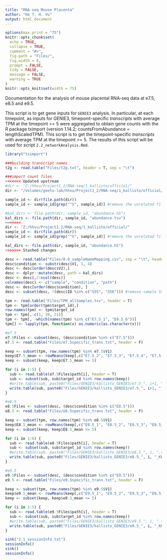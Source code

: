 ```yaml
---
title: "RNA-seq Mouse Placenta"
author: "Ha T. H. Vu"
output: html_document
---
```

  
```r
options(max.print = "75")
knitr::opts_chunk$set(
  echo = TRUE,
  collapse = TRUE,
  comment = "#>",
  fig.path = "Files/",
  fig.width = 8,
  prompt = FALSE,
  tidy = FALSE,
  message = FALSE,
  warning = TRUE
)
knitr::opts_knit$set(width = 75)
```

Documentation for the analysis of mouse placental RNA-seq data at e7.5, e8.5 and e9.5.

This script is to get gene inputs for `GENIE3` analysis. In particular, at each timepoint, as inputs for GENIE3, timepoint-specific *transcripts* with average TPM at the timepoint >= 5 were aggregated to obtain gene counts with the R package tximport (version 1.14.2; countsFromAbundance = lengthScaledTPM). This script is to get the timepoint-specific *transcripts* with average TPM at the timepoint >= 5. The results of this script will be used for script `2.2_networkAnalysis.Rmd`.

```r
library("tximport")

###building transcript names
t2g <- read.table("Files/t2g.txt", header = T, sep = "\t")

###import count files
<<<<<<< Updated upstream
#dir <- "Z:/hhvu/Project1_2/RNA-seq/1_kallisto/official/"
dir <- "/Volumes/geetu-lab/hhvu/Project1_2/RNA-seq/1_kallisto/official/"

sample_id <- dir(file.path(dir))
sample_id <- sample_id[grep("^S", sample_id)] #remove the unrelated file if there is

#kal_dirs <- file.path(dir, sample_id, "abundance.h5")
kal_dirs <- file.path(dir, sample_id, "abundance.tsv")
=======
dir <- "Z:/hhvu/Project1_2/RNA-seq/1_kallisto/official/"
sample_id <- dir(file.path(dir))
sample_id <- sample_id[grep("^S", sample_id)] #remove the unrelated file if there is

kal_dirs <- file.path(dir, sample_id, "abundance.h5")
>>>>>>> Stashed changes

desc <- read.table("Files/0.0_sampleNameMapping.csv", sep = "\t", header = F)
desc$condition <- substr(desc$V1, 1, 4)
desc <- desc[order(desc$V2),]
desc <- dplyr::mutate(desc, path = kal_dirs)
desc <- desc[,2:ncol(desc)]
colnames(desc) <- c("sample", "condition", "path")
desc <- desc[order(desc$condition), ]
desc <- subset(desc, !(desc$ID %in% c("S55", "S56"))) #remove sample S55, S56 outlier

tpm <- read.table("Files/TPM_allSamples.tsv", header = T)
tpm <- tpm[order(tpm$target_id),]
row.names(tpm) <- tpm$target_id
tpm <- tpm[,-c(1, 20, 21)]
tpm <- tpm[, -which(names(tpm) %in% c("E7.5_1", "E9.5_6"))]
tpm[] <- lapply(tpm, function(x) as.numeric(as.character(x)))

#e7.5
e7.5Files <- subset(desc, (desc$condition %in% c("E7.5")))
e7.5 <- read.table("Files/e7.5specific_trans.txt", header = F)

keep <- subset(tpm, row.names(tpm) %in% e7.5$V1)
keep$E7.5_mean <- rowMeans(keep[,c("E7.5_2", "E7.5_3", "E7.5_4", "E7.5_5", "E7.5_6")])
keep <- subset(keep, keep$E7.5_mean >= 5)

for (i in 1:5) {
  sub <- read.table(e7.5Files$path[i], header = T)
  sub <- subset(sub, sub$target_id %in% row.names(keep))
  #write.table(sub, paste0("Files/GENIE3/kallisto_GENIE3/e7.5_", i+1, ".tsv"), row.names = F, quote = F, sep = '\t')
  write.table(sub, paste0("Files/GENIE3/kallisto_GENIE3/e7.5_", i+1, "_KK.tsv"), row.names = F, quote = F, sep = '\t')
}

#e8.5
e8.5Files <- subset(desc, (desc$condition %in% c("E8.5")))
e8.5 <- read.table("Files/e8.5specific_trans.txt", header = F)

keep <- subset(tpm, row.names(tpm) %in% e8.5$V1)
keep$E8.5_mean <- rowMeans(keep[,c("E8.5_1", "E8.5_2", "E8.5_3", "E8.5_4", "E8.5_5", "E8.5_6")])
keep <- subset(keep, keep$E8.5_mean >= 5)

for (i in 1:6) {
  sub <- read.table(e8.5Files$path[i], header = T)
  sub <- subset(sub, sub$target_id %in% row.names(keep))
  #write.table(sub, paste0("Files/GENIE3/kallisto_GENIE3/e8.5_", i, ".tsv"), row.names = F, quote = F, sep = '\t')
  write.table(sub, paste0("Files/GENIE3/kallisto_GENIE3/e8.5_", i, "_KK.tsv"), row.names = F, quote = F, sep = '\t')
}

#e9.5
e9.5Files <- subset(desc, (desc$condition %in% c("E9.5")))
e9.5 <- read.table("Files/e9.5specific_trans.txt", header = F)

keep <- subset(tpm, row.names(tpm) %in% e9.5$V1)
keep$e9.5_mean <- rowMeans(keep[,c("E9.5_1", "E9.5_2", "E9.5_3", "E9.5_4", "E9.5_5")])
keep <- subset(keep, keep$e9.5_mean >= 5)

for (i in 1:5) {
  sub <- read.table(e9.5Files$path[i], header = T)
  sub <- subset(sub, sub$target_id %in% row.names(keep))
  #write.table(sub, paste0("Files/GENIE3/kallisto_GENIE3/e9.5_", i, ".tsv"), row.names = F, quote = F, sep = '\t')
  write.table(sub, paste0("Files/GENIE3/kallisto_GENIE3/e9.5_", i, "_KK.tsv"), row.names = F, quote = F, sep = '\t')
}
```

```r
sink("2.1_sessionInfo.txt")
sessionInfo()
sink()
sessionInfo()
```
